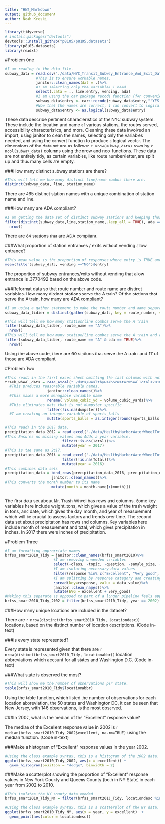 ```yaml
---
title: "HW2_Markdown"
output: github_document
author: Noah Kreski
---
```

``` r
library(tidyverse)
# install.packages("devtools")
devtools::install_github("p8105/p8105.datasets")
library(p8105.datasets)
library(readxl)
```
#Problem One
```r
#I am reading in the data file.
subway_data = read.csv("./data/NYC_Transit_Subway_Entrance_And_Exit_Data.csv")%>%
              #This is to ensure workable names.
              janitor::clean_names(dat = .)%>%
              #I am selecting only the variables I need
              select(.data = ., line:entry, vending, ada)
              #I am using the car package recode function (for convenience) to recode the names of yes and no in the entry column.
              subway_data$entry <- car::recode(subway_data$entry,"'YES' = TRUE;'NO'=FALSE")
              #Now that the names are correct, I can convert to logical
              subway_data$entry <- as.logical(subway_data$entry)
```

These data describe pertinent characteristics of the NYC subway system. These include the location and name of various stations, the routes served, accessibility characteristics, and more. Cleaning these data involved an import, using janitor to clean the names, selecting only the variables needed, and using the convert function to produce a logical vector. The dimensions of the data set are as follows: `r nrow(subway_data)` rows by `r ncol(subway_data)` columns using the nrow and ncol functions. These data are not entirely tidy, as certain variables, like route number/letter, are split up and thus many cells are empty.

###How many distinct subway stations are there?
```r
#This will tell me how many distinct line/name combos there are.
distinct(subway_data, line, station_name)
```

There are 465 distinct station names with a unique combination of station name and line.

###How many are ADA compliant?

```r
#I am getting the data set of distinct subway stations and keeping those that are ada-compliant
filter(distinct(subway_data,line,station_name,.keep_all = TRUE), ada == TRUE)%>%
  nrow()
```

There are 84 stations that are ADA compliant.

###What proportion of station entrances / exits without vending allow entrance?

```r
#This mean value is the proportion of responses where entry is TRUE among the data entries where vending = "NO"
mean(filter(subway_data, vending =="NO")$entry)

```

The proportion of subway entrances/exits without vending that allow entrance is .3770492 based on the above code.

###Reformat data so that route number and route name are distinct variables. How many distinct stations serve the A train? Of the stations that serve the A train, how many are ADA compliant?

```r
#I am using a gather statement to make the route number and name separate variables, then getting the distinct combinations of line, station, and route name.
subway_data_tidier = distinct(gather(subway_data, key = route_number, value = route_name, route1:route11), line, station_name,  route_name, .keep_all = TRUE)

#This will tell me how many station/line combos serve the A train
filter(subway_data_tidier, route_name == "A")%>%
  nrow()
#This will tell me how many station/line combos serve the A train and are ada-compliant
filter(subway_data_tidier, route_name == "A" & ada == TRUE)%>%
  nrow()

```

Using the above code, there are 60 stations that serve the A train, and 17 of those are ADA compliant.


#Problem Two
```r
#This reads in the first excel sheet omitting the last columns with notes
trash_wheel_data = read_excel("./data/HealthyHarborWaterWheelTotals2018-7-28 (1).xlsx", sheet = 1, range = cell_cols("A:N"), col_names = TRUE)  %>%
  #This produces reasonable variable names.
                   janitor::clean_names()%>%
  #This makes a more managable variable name
                   rename( volume_cubic_yd = volume_cubic_yards)%>%
  #This eliminates data that is not dumpster specific
                   filter(!is.na(dumpster))%>%
  #I am creating an integer variable of sports_balls
                   mutate(sports_balls = as.integer(round(sports_balls)))

```
```r
#This reads in the 2017 data.
precipitation_data_2017 = read_excel("./data/HealthyHarborWaterWheelTotals2018-7-28 (1).xlsx", sheet = 4, range = "A2:B14", col_names = TRUE)%>%
#This Ensures no missing values and Adds a year variable.
                          filter(!is.na(Total))%>%
                          mutate(year = 2017)
#This is the same as 2017.
precipitation_data_2016 = read_excel("./data/HealthyHarborWaterWheelTotals2018-7-28 (1).xlsx", sheet = 5, range = "A2:B14", col_names = TRUE)%>%
                          filter(!is.na(Total))%>%
                          mutate(year = 2016)
#This combines data sets                        
precipitation_data = bind_rows(precipitation_data_2016, precipitation_data_2017)%>%
                     janitor::clean_names()%>%
#This converts the month number to its name
                     mutate(month = month.name[c(month)])
                     
```

The first data set about Mr. Trash Wheel has  rows and  columns. Some key variables here include weight_tons, which gives a value of the trash weight in tons, and date, which gives the day, month, and year of measurement which will be crucial to assess factors and trends over time. The second data set about precipitation has  rows and columns. Key variables here include month of measurement and total, which gives precipitation in inches. In 2017 there were inches of precipitation.

#Problem Three

```r

#I am formatting appropriate names
brfss_smart2010_Tidy = janitor::clean_names(brfss_smart2010)%>%
                      #I am removing unneeded variables
                      select(-class, -topic, -question, -sample_size, -(confidence_limit_low:geo_location))%>%
                      #I am isolating necessary data values
                      filter(response %in% c("Excellent", "Very good", "Good", "Fair", "Poor"))%>%
                      #I am splitting by response category and creating a new variable
                      spread(key=response, value = data_value)%>%
                      janitor::clean_names()%>%
                      mutate(EVG = excellent + very_good)
#Making this separate as opposed to part of a longer pipeline feels appropriate given that it will be used multiple times.
brfss_smart2010_Tidy_2002 = filter(brfss_smart2010_Tidy, year == 2002)
```

###How many unique locations are included in the dataset? 

There are `r nrow(distinct(brfss_smart2010_Tidy, locationdesc))` locations, based on the distinct number of location descriptions. (Code in-text)

###Is every state represented? 

Every state is represented given that there are `r nrow(distinct(brfss_smart2010_Tidy, locationabbr))` location abbreviations which account for all states and Washington D.C. (Code in-text)


###What state is observed the most?
```r
#This will show me the number of observations per state.
table(brfss_smart2010_Tidy$locationabbr)

```

Using the table function, which listed the number of observations for each location abbreviation, the 50 states and Washington DC, it can be seen that New Jersey, with 146 observations, is the most observed.


###In 2002, what is the median of the “Excellent” response value?

The median of the Excellent response value in 2002 is `r median(brfss_smart2010_Tidy_2002$excellent, na.rm=TRUE)` using the median function. (Code in-text)


###Make a histogram of “Excellent” response values in the year 2002.

```r
#Using the class example syntax, this is a histogram of the 2002 data.
ggplot(brfss_smart2010_Tidy_2002, aes(x = excellent)) + 
  geom_histogram(position = "dodge", binwidth = 2)
```

###Make a scatterplot showing the proportion of “Excellent” response values in New York County and Queens County (both in NY State) in each year from 2002 to 2010.
```r
#This isolates the NY county data needed.
brfss_smart2010_Tidy_NY = filter(brfss_smart2010_Tidy, locationdesc %in% c("NY - New York County","NY - Queens County"))
```
```r
#Using the class example syntax, this is a scatterplot of the NY data.
ggplot(brfss_smart2010_Tidy_NY, aes(x = year, y = excellent)) + 
  geom_point(aes(color = locationdesc))
```
